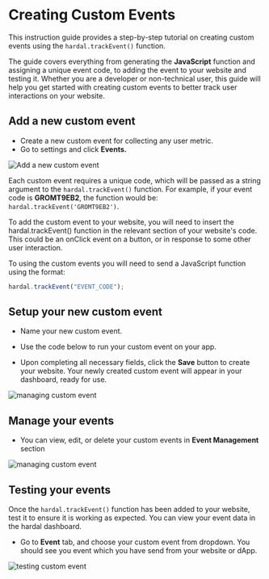 # Creating Custom Events

This instruction guide provides a step-by-step tutorial on creating custom events using the `hardal.trackEvent()` function.

The guide covers everything from generating the **JavaScript** function and assigning a unique event code, to adding the event to your website and testing it. Whether you are a developer or non-technical user, this guide will help you get started with creating custom events to better track user interactions on your website.

## Add a new custom event

- Create a new custom event for collecting any user metric.
- Go to settings and click **Events.**

![Add a new custom event](https://res.cloudinary.com/raufsamestone/image/upload/v1675871339/hardal/docs/create-custom-event/twry15fudmpn79mvmgue.png)

Each custom event requires a unique code, which will be passed as a string argument to the `hardal.trackEvent()` function. For example, if your event code is **GROMT9EB2**, the function would be: `hardal.trackEvent('GROMT9EB2')`.

To add the custom event to your website, you will need to insert the hardal.trackEvent() function in the relevant section of your website's code. This could be an onClick event on a button, or in response to some other user interaction.

To using the custom events you will need to send a JavaScript function using the format:

```JavaScript
hardal.trackEvent("EVENT_CODE");
```

## Setup your new custom event

- Name your new custom event.
- Use the code below to run your custom event on your app.

- Upon completing all necessary fields, click the **Save** button to create your website. Your newly created custom event will appear in your dashboard, ready for use.

![managing custom event](https://res.cloudinary.com/raufsamestone/image/upload/v1675871391/hardal/docs/create-custom-event/tnd2keucumajl6wdfttu.png)

## Manage your events

- You can view, edit, or delete your custom events in **Event Management** section

![managing custom event](https://res.cloudinary.com/raufsamestone/image/upload/v1675871623/hardal/docs/create-custom-event/osb82pzzz0tanteifsqk.png)

## Testing your events

Once the `hardal.trackEvent()` function has been added to your website, test it to ensure it is working as expected. You can view your event data in the hardal dashboard.

- Go to **Event** tab, and choose your custom event from dropdown. You should see you event which you have send from your website or dApp.

![testing custom event](https://res.cloudinary.com/raufsamestone/image/upload/v1675871811/hardal/docs/create-custom-event/mj42j6w70yyo7ichcnce.png)
